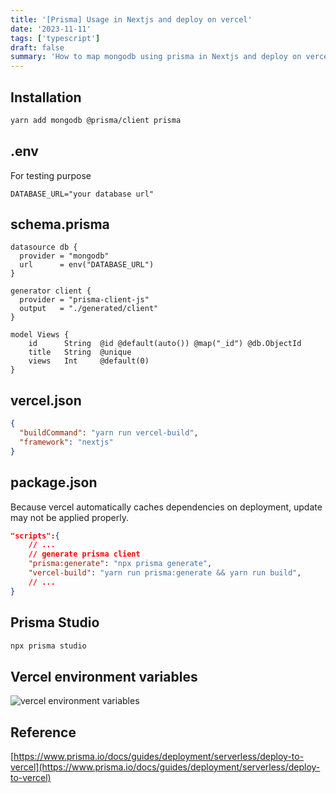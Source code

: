 ```yaml
---
title: '[Prisma] Usage in Nextjs and deploy on vercel'
date: '2023-11-11'
tags: ['typescript']
draft: false
summary: 'How to map mongodb using prisma in Nextjs and deploy on vercel'
---
```


## Installation
```sh
yarn add mongodb @prisma/client prisma
```

## .env

For testing purpose

```
DATABASE_URL="your database url"
``` 

## schema.prisma
```prisma:/prisma/schema.prisma
datasource db {
  provider = "mongodb"
  url      = env("DATABASE_URL")
}

generator client {
  provider = "prisma-client-js"
  output   = "./generated/client"
}

model Views {
    id      String  @id @default(auto()) @map("_id") @db.ObjectId
    title   String  @unique
    views   Int     @default(0)
}
```

## vercel.json
```json:/vercel.json
{
  "buildCommand": "yarn run vercel-build",
  "framework": "nextjs"
}

```


## package.json

Because vercel automatically caches dependencies on deployment, update may not be applied properly.

```json:/package.json
"scripts":{
    // ...
    // generate prisma client
    "prisma:generate": "npx prisma generate",
    "vercel-build": "yarn run prisma:generate && yarn run build",
    // ...
}
```

## Prisma Studio 
```sh
npx prisma studio
```


## Vercel environment variables
![vercel environment variables](/static/images/using-prisma-in-nextjs/vercel_environment_variables.png)

## Reference
[https://www.prisma.io/docs/guides/deployment/serverless/deploy-to-vercel](https://www.prisma.io/docs/guides/deployment/serverless/deploy-to-vercel)